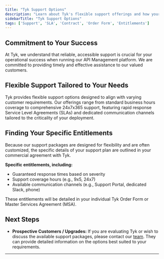 ```yaml
---
title: "Tyk Support Options"
description: "Learn about Tyk's flexible support offerings and how your specific entitlements are defined."
sidebarTitle: "Tyk Support Options"
tags: ['Support', 'SLA', 'Contract', 'Order Form', 'Entitlements']
---
```


## Commitment to Your Success

At Tyk, we understand that reliable, accessible support is crucial for your operational success when running our API Management platform. We are committed to providing timely and effective assistance to our valued customers.

## Flexible Support Tailored to Your Needs

Tyk provides flexible support options designed to align with varying customer requirements. Our offerings range from standard business hours coverage to comprehensive 24x7x365 support, featuring rapid response Service Level Agreements (SLAs) and dedicated communication channels tailored to the criticality of your deployment.

## Finding Your Specific Entitlements

Because our support packages are designed for flexibility and are often customized, the specific details of your support plan are outlined in your commercial agreement with Tyk.

**Specific entitlements, including:**

- Guaranteed response times based on severity
- Support coverage hours (e.g., 9x5, 24x7)
- Available communication channels (e.g., Support Portal, dedicated Slack, phone)

These entitlements will be detailed in your individual Tyk Order Form or Master Services Agreement (MSA).

## Next Steps

- **Prospective Customers / Upgrades:** If you are evaluating Tyk or wish to discuss the available support packages, please contact our [team](https://tyk.io/contact/). They can provide detailed information on the options best suited to your requirements.

---